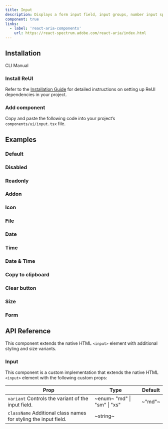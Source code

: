 ```yaml
---
title: Input
description: Displays a form input field, input groups, number input spinners, date input, date time input, time inputs, etc.
component: true
links:
  - label: 'react-aria-components'
    url: https://react-spectrum.adobe.com/react-aria/index.html
---
```


## Installation

<Tabs defaultValue="cli">

<TabsList>
  <TabsTrigger value="cli">CLI</TabsTrigger>
  <TabsTrigger value="manual">Manual</TabsTrigger>
</TabsList>

<TabsContent value="cli">
  <CliCommands name="input" />
</TabsContent>

<TabsContent value="manual">    
<Steps>

### Install ReUI

Refer to the [Installation Guide](/docs/installation) for detailed instructions on setting up ReUI dependencies in your project.

### Add component

Copy and paste the following code into your project’s `components/ui/input.tsx` file.

<ComponentPreview name="input" />

</Steps>

</TabsContent>

</Tabs>

## Examples

### Default

<ExamplePreview path="input/default" />

### Disabled

<ExamplePreview path="input/disabled" />

### Readonly

<ExamplePreview path="input/readonly" />

### Addon

<ExamplePreview path="input/addon" />

### Icon

<ExamplePreview path="input/icon" />

### File

<ExamplePreview path="input/file" />

### Date

<ExamplePreview path="input/date" />

### Time

<ExamplePreview path="input/time" />

### Date & Time

<ExamplePreview path="input/date-time" />

### Copy to clipboard

<ExamplePreview path="input/copy-to-clipboard" />

### Clear button

<ExamplePreview path="input/clear-button" />

### Size

<ExamplePreview path="input/size" />

### Form

<ExamplePreview path="input/form" />

## API Reference

This component extends the native HTML `<input>` element with additional styling and size variants.

### Input

This component is a custom implementation that extends the native HTML `<input>` element with the following custom props:

| **Prop**                                                                                   | **Type**                                                 | **Default** |
| ------------------------------------------------------------------------------------------ | -------------------------------------------------------- | ----------- |
| `variant` <PopoverInfo>Controls the variant of the input field.</PopoverInfo>              | ~enum~ <PopoverInfo> "md" \| "sm" \| "xs" </PopoverInfo> | ~"md"~      |
| `className` <PopoverInfo>Additional class names for styling the input field.</PopoverInfo> | ~string~                                                 | <Na/>       |

